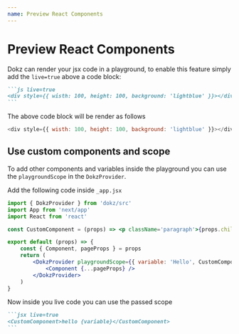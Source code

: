 ```yaml
---
name: Preview React Components
---
```


# Preview React Components

Dokz can render your jsx code in a playground, to enable this feature simply add the `live=true` above a code block:

````md
```js live=true
<div style={{ wisth: 100, height: 100, background: 'lightblue' }}></div>
```
````

The above code block will be render as follows

```js live=true
<div style={{ wisth: 100, height: 100, background: 'lightblue' }}></div>
```


## Use custom components and scope

To add other components and variables inside the playground you can use the `playgroundScope` in the `DokzProvider`.

Add the following code inside `_app.jsx`

```jsx
import { DokzProvider } from 'dokz/src'
import App from 'next/app'
import React from 'react'

const CustomComponent = (props) => <p className='paragraph'>{props.children}</p>

export default (props) => {
    const { Component, pageProps } = props
    return (
        <DokzProvider playgroundScope={{ variable: 'Hello', CustomComponent }}>
            <Component {...pageProps} />
        </DokzProvider>
    )
}
```

Now inside you live code you can use the passed scope

````md
```jsx live=true
<CustomComponent>hello {variable}</CustomComponent>
```
````
